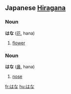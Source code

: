 ==Japanese [[Hiragana]]==
===Noun===
'''はな''' ([[花]], hana)

# [[flower]]

===Noun===
'''はな''' ([[鼻]], hana)

# [[nose]]

[[fr:はな]]
[[hu:はな]]